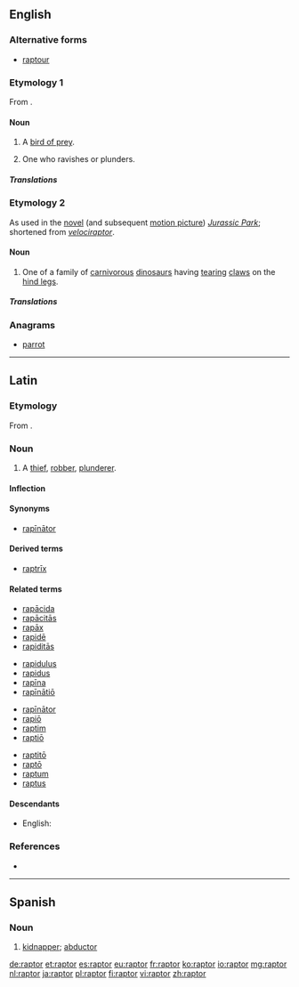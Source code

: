 ==English==

===Alternative forms===
* [[raptour]] {{qualifier|obsolete|rare}}

===Etymology 1===
From {{etyl|la|en}} {{term|raptor||thief|lang=la}}.

====Noun====
{{en-noun}}

# A [[bird of prey]].
# {{context|obsolete|lang=en}} One who ravishes or plunders.

=====Translations=====
{{trans-see|bird of prey}}

===Etymology 2===
As used in the [[novel]] (and subsequent [[motion picture]]) ''[[w:Jurassic Park|Jurassic Park]]''; shortened from ''[[velociraptor]]''.

====Noun====
{{en-noun}}

# One of a family of [[carnivorous]] [[dinosaur]]s having [[tear]]ing [[claw]]s on the [[hind leg]]s.

=====Translations=====
{{trans-see|velociraptor}}

===Anagrams===
* [[parrot#English|parrot]]

----

==Latin==

===Etymology===
From {{term|rapiō||seize, grab, snatch|lang=la}}.

===Noun===
{{la-noun|raptor|raptoris|raptōris|m|third}}

# A [[thief]], [[robber]], [[plunderer]].

====Inflection====
{{la-decl-3rd|raptor|raptōr}}

====Synonyms====
* {{sense|robber}} [[rapinator|rapīnātor]]

====Derived terms====
* [[raptrix|raptrīx]]

====Related terms====
{{rel-top4}}
* [[rapacida|rapācida]]
* [[rapacitas|rapācitās]]
* [[rapax|rapāx]]
* [[rapide|rapidē]]
* [[rapiditas|rapiditās]]
{{rel-mid4}}
* [[rapidulus]]
* [[rapidus]]
* [[rapina|rapīna]]
* [[rapinatio|rapīnātiō]]
{{rel-mid4}}
* [[rapinator|rapīnātor]]
* [[rapio|rapiō]]
* [[raptim]]
* [[raptio|raptiō]]
{{rel-mid4}}
* [[raptito|raptitō]]
* [[rapto|raptō]]
* [[raptum]]
* [[raptus]]
{{rel-bottom}}

====Descendants====
* English: {{l|en|raptor}}

===References===
* {{R:L&S}}

----
==Spanish==

===Noun===
{{es-noun|m|es}}

# [[kidnapper]]; [[abductor]]

[[de:raptor]]
[[et:raptor]]
[[es:raptor]]
[[eu:raptor]]
[[fr:raptor]]
[[ko:raptor]]
[[io:raptor]]
[[mg:raptor]]
[[nl:raptor]]
[[ja:raptor]]
[[pl:raptor]]
[[fi:raptor]]
[[vi:raptor]]
[[zh:raptor]]